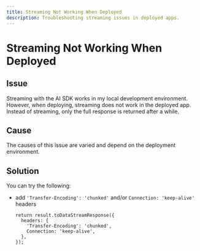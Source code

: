 ```yaml
---
title: Streaming Not Working When Deployed
description: Troubleshooting streaming issues in deployed apps.
---
```


# Streaming Not Working When Deployed

## Issue

Streaming with the AI SDK works in my local development environment.
However, when deploying, streaming does not work in the deployed app.
Instead of streaming, only the full response is returned after a while.

## Cause

The causes of this issue are varied and depend on the deployment environment.

## Solution

You can try the following:

- add `'Transfer-Encoding': 'chunked'` and/or `Connection: 'keep-alive'` headers

  ```tsx
  return result.toDataStreamResponse({
    headers: {
      'Transfer-Encoding': 'chunked',
      Connection: 'keep-alive',
    },
  });
  ```
